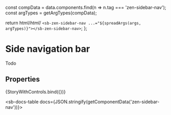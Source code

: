 
const compData = data.components.find(n => n.tag === 'zen-sidebar-nav');
const argTypes = getArgTypes(compData);

<Meta title="Navigation/Sidebar navigation/Sidebar navigation" component="zen-sidebar-nav" argTypes={argTypes} />

  return html/*html*/ ` <sb-zen-sidebar-nav ...="${spreadArgs(args, argTypes)}"></sb-zen-sidebar-nav> `;
};

# Side navigation bar

Todo

## Properties

<Canvas>
  <Story
    name="default"
    args={{
      ...getDefaultArgs(argTypes),
    }}
  >
    {StoryWithControls.bind({})}
  </Story>
</Canvas>

<ArgsTable story="default" />

<sb-docs-table docs={JSON.stringify(getComponentData('zen-sidebar-nav'))}></sb-docs-table>
